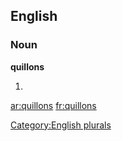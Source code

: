 ==English==

===Noun===
'''quillons'''

# {{plural of|[[quillon]]}}

[[Category:English plurals]]

[[ar:quillons]]
[[fr:quillons]]